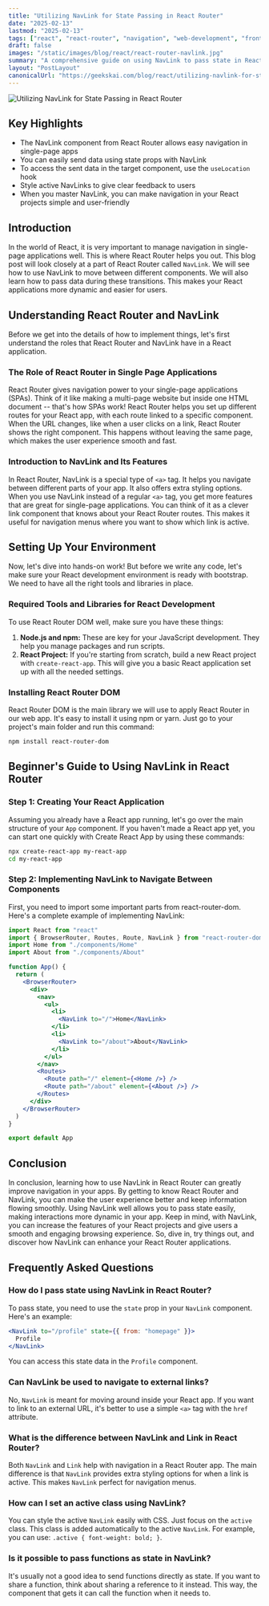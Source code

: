 ```yaml
---
title: "Utilizing NavLink for State Passing in React Router"
date: "2025-02-13"
lastmod: "2025-02-13"
tags: ["react", "react-router", "navigation", "web-development", "frontend"]
draft: false
images: "/static/images/blog/react/react-router-navlink.jpg"
summary: "A comprehensive guide on using NavLink to pass state in React Router, including setup instructions, implementation examples, and best practices for efficient state management."
layout: "PostLayout"
canonicalUrl: "https://geekskai.com/blog/react/utilizing-navlink-for-state-passing-in-react-router/"
---
```


![Utilizing NavLink for State Passing in React Router](/static/images/blog/react/react-router-navlink.jpg)

## Key Highlights

- The NavLink component from React Router allows easy navigation in single-page apps
- You can easily send data using state props with NavLink
- To access the sent data in the target component, use the `useLocation` hook
- Style active NavLinks to give clear feedback to users
- When you master NavLink, you can make navigation in your React projects simple and user-friendly

## Introduction

In the world of React, it is very important to manage navigation in single-page applications well. This is where React Router helps you out. This blog post will look closely at a part of React Router called `NavLink`. We will see how to use NavLink to move between different components. We will also learn how to pass data during these transitions. This makes your React applications more dynamic and easier for users.

## Understanding React Router and NavLink

Before we get into the details of how to implement things, let's first understand the roles that React Router and NavLink have in a React application.

### The Role of React Router in Single Page Applications

React Router gives navigation power to your single-page applications (SPAs). Think of it like making a multi-page website but inside one HTML document -- that's how SPAs work! React Router helps you set up different routes for your React app, with each route linked to a specific component. When the URL changes, like when a user clicks on a link, React Router shows the right component. This happens without leaving the same page, which makes the user experience smooth and fast.

### Introduction to NavLink and Its Features

In React Router, NavLink is a special type of `<a>` tag. It helps you navigate between different parts of your app. It also offers extra styling options. When you use NavLink instead of a regular `<a>` tag, you get more features that are great for single-page applications. You can think of it as a clever link component that knows about your React Router routes. This makes it useful for navigation menus where you want to show which link is active.

## Setting Up Your Environment

Now, let's dive into hands-on work! But before we write any code, let's make sure your React development environment is ready with bootstrap. We need to have all the right tools and libraries in place.

### Required Tools and Libraries for React Development

To use React Router DOM well, make sure you have these things:

1. **Node.js and npm:** These are key for your JavaScript development. They help you manage packages and run scripts.
2. **React Project:** If you're starting from scratch, build a new React project with `create-react-app`. This will give you a basic React application set up with all the needed settings.

### Installing React Router DOM

React Router DOM is the main library we will use to apply React Router in our web app. It's easy to install it using npm or yarn. Just go to your project's main folder and run this command:

```bash
npm install react-router-dom
```

## Beginner's Guide to Using NavLink in React Router

### Step 1: Creating Your React Application

Assuming you already have a React app running, let's go over the main structure of your `App` component. If you haven't made a React app yet, you can start one quickly with Create React App by using these commands:

```bash
npx create-react-app my-react-app
cd my-react-app
```

### Step 2: Implementing NavLink to Navigate Between Components

First, you need to import some important parts from react-router-dom. Here's a complete example of implementing NavLink:

```jsx
import React from "react"
import { BrowserRouter, Routes, Route, NavLink } from "react-router-dom"
import Home from "./components/Home"
import About from "./components/About"

function App() {
  return (
    <BrowserRouter>
      <div>
        <nav>
          <ul>
            <li>
              <NavLink to="/">Home</NavLink>
            </li>
            <li>
              <NavLink to="/about">About</NavLink>
            </li>
          </ul>
        </nav>
        <Routes>
          <Route path="/" element={<Home />} />
          <Route path="/about" element={<About />} />
        </Routes>
      </div>
    </BrowserRouter>
  )
}

export default App
```

## Conclusion

In conclusion, learning how to use NavLink in React Router can greatly improve navigation in your apps. By getting to know React Router and NavLink, you can make the user experience better and keep information flowing smoothly. Using NavLink well allows you to pass state easily, making interactions more dynamic in your app. Keep in mind, with NavLink, you can increase the features of your React projects and give users a smooth and engaging browsing experience. So, dive in, try things out, and discover how NavLink can enhance your React Router applications.

## Frequently Asked Questions

### How do I pass state using NavLink in React Router?

To pass state, you need to use the `state` prop in your `NavLink` component. Here's an example:

```jsx
<NavLink to="/profile" state={{ from: "homepage" }}>
  Profile
</NavLink>
```

You can access this state data in the `Profile` component.

### Can NavLink be used to navigate to external links?

No, `NavLink` is meant for moving around inside your React app. If you want to link to an external URL, it's better to use a simple `<a>` tag with the `href` attribute.

### What is the difference between NavLink and Link in React Router?

Both `NavLink` and `Link` help with navigation in a React Router app. The main difference is that `NavLink` provides extra styling options for when a link is active. This makes `NavLink` perfect for navigation menus.

### How can I set an active class using NavLink?

You can style the active `NavLink` easily with CSS. Just focus on the `active` class. This class is added automatically to the active `NavLink`. For example, you can use: `.active { font-weight: bold; }`.

### Is it possible to pass functions as state in NavLink?

It's usually not a good idea to send functions directly as state. If you want to share a function, think about sharing a reference to it instead. This way, the component that gets it can call the function when it needs to.
